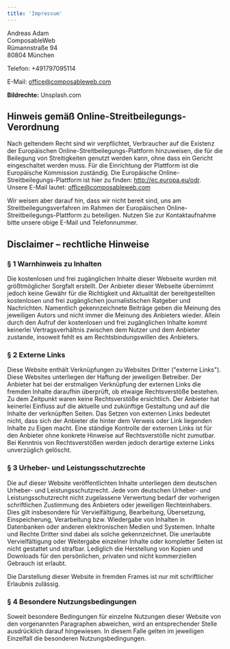 ```yaml
---
title: 'Impressum'
---
```


Andreas Adam<br/>
ComposableWeb<br/>
Rümannstraße 94<br/>
80804 München

Telefon: +491797095114

E-Mail: office@composableweb.com

**Bildrechte:**
Unsplash.com

## Hinweis gemäß Online-Streitbeilegungs-Verordnung

Nach geltendem Recht sind wir verpflichtet, Verbraucher auf die Existenz der Europäischen Online-Streitbeilegungs-Plattform hinzuweisen, die für die Beilegung von Streitigkeiten genutzt werden kann, ohne dass ein Gericht eingeschaltet werden muss. Für die Einrichtung der Plattform ist die Europäische Kommission zuständig. Die Europäische Online-Streitbeilegungs-Plattform ist hier zu finden: http://ec.europa.eu/odr. Unsere E-Mail lautet: office@composableweb.com

Wir weisen aber darauf hin, dass wir nicht bereit sind, uns am Streitbeilegungsverfahren im Rahmen der Europäischen Online-Streitbeilegungs-Plattform zu beteiligen. Nutzen Sie zur Kontaktaufnahme bitte unsere obige E-Mail und Telefonnummer.

## Disclaimer – rechtliche Hinweise

### § 1 Warnhinweis zu Inhalten

Die kostenlosen und frei zugänglichen Inhalte dieser Webseite wurden mit größtmöglicher Sorgfalt erstellt. Der Anbieter dieser Webseite übernimmt jedoch keine Gewähr für die Richtigkeit und Aktualität der bereitgestellten kostenlosen und frei zugänglichen journalistischen Ratgeber und Nachrichten. Namentlich gekennzeichnete Beiträge geben die Meinung des jeweiligen Autors und nicht immer die Meinung des Anbieters wieder. Allein durch den Aufruf der kostenlosen und frei zugänglichen Inhalte kommt keinerlei Vertragsverhältnis zwischen dem Nutzer und dem Anbieter zustande, insoweit fehlt es am Rechtsbindungswillen des Anbieters.

### § 2 Externe Links

Diese Website enthält Verknüpfungen zu Websites Dritter ("externe Links"). Diese Websites unterliegen der Haftung der jeweiligen Betreiber. Der Anbieter hat bei der erstmaligen Verknüpfung der externen Links die fremden Inhalte daraufhin überprüft, ob etwaige Rechtsverstöße bestehen. Zu dem Zeitpunkt waren keine Rechtsverstöße ersichtlich. Der Anbieter hat keinerlei Einfluss auf die aktuelle und zukünftige Gestaltung und auf die Inhalte der verknüpften Seiten. Das Setzen von externen Links bedeutet nicht, dass sich der Anbieter die hinter dem Verweis oder Link liegenden Inhalte zu Eigen macht. Eine ständige Kontrolle der externen Links ist für den Anbieter ohne konkrete Hinweise auf Rechtsverstöße nicht zumutbar. Bei Kenntnis von Rechtsverstößen werden jedoch derartige externe Links unverzüglich gelöscht.

### § 3 Urheber- und Leistungsschutzrechte

Die auf dieser Website veröffentlichten Inhalte unterliegen dem deutschen Urheber- und Leistungsschutzrecht. Jede vom deutschen Urheber- und Leistungsschutzrecht nicht zugelassene Verwertung bedarf der vorherigen schriftlichen Zustimmung des Anbieters oder jeweiligen Rechteinhabers. Dies gilt insbesondere für Vervielfältigung, Bearbeitung, Übersetzung, Einspeicherung, Verarbeitung bzw. Wiedergabe von Inhalten in Datenbanken oder anderen elektronischen Medien und Systemen. Inhalte und Rechte Dritter sind dabei als solche gekennzeichnet. Die unerlaubte Vervielfältigung oder Weitergabe einzelner Inhalte oder kompletter Seiten ist nicht gestattet und strafbar. Lediglich die Herstellung von Kopien und Downloads für den persönlichen, privaten und nicht kommerziellen Gebrauch ist erlaubt.

Die Darstellung dieser Website in fremden Frames ist nur mit schriftlicher Erlaubnis zulässig.

### § 4 Besondere Nutzungsbedingungen

Soweit besondere Bedingungen für einzelne Nutzungen dieser Website von den vorgenannten Paragraphen abweichen, wird an entsprechender Stelle ausdrücklich darauf hingewiesen. In diesem Falle gelten im jeweiligen Einzelfall die besonderen Nutzungsbedingungen.
